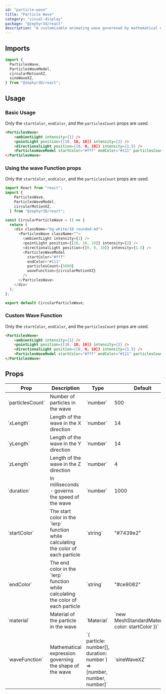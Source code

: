 ```yaml
---
id: "particle-wave"
title: "Particle Wave"
category: "visual-display"
package: "@zephyr3d/react"
description: "A customisable animating wave goverened by mathematical expressions and some creativity!"
---
```


## Imports

```javascript
import {
  ParticlesWave,
  ParticlesWaveModel,
  circularMotionXZ,
  sineWaveXZ,
} from "@zephyr3D/react";
```

## Usage
### Basic Usage
Only the `startColor`, `endColor`, and the `particlesCount` props are used.
<SimpleParticleWave/>

```html
<ParticlesWave>
    <ambientLight intensity={1} />
    <pointLight position={[10, 10, 10]} intensity={2} />
    <directionalLight position={[0, 0, 10]} intensity={1.5} />
    <ParticlesWaveModel startColor="#fff" endColor="#111" particlesCount={5000}/>
</ParticlesWave>
```

### Using the wave Function props
Only the `startColor`, `endColor`, and the `particlesCount` props are used.
<CircularParticleWave/>

```javascript
import React from "react";
import {
    ParticlesWave,
    ParticlesWaveModel,
    circularMotionXZ,
  } from "@zephyr3D/react";

const CircularParticleWave = () => {
  return (
    <div className="bg-white/10 rounded-md">
      <ParticlesWave className="">
        <ambientLight intensity={1} />
        <pointLight position={[10, 10, 10]} intensity={2} />
        <directionalLight position={[0, 0, 10]} intensity={1.5} />
        <ParticlesWaveModel
          startColor="#fff"
          endColor="#111"
          particlesCount={5000}
          waveFunction={circularMotionXZ}
        />
      </ParticlesWave>
    </div>
  );
};

export default CircularParticleWave;
```

### Custom Wave Function
Only the `startColor`, `endColor`, and the `particlesCount` props are used.

```html
<ParticlesWave>
    <ambientLight intensity={1} />
    <pointLight position={[10, 10, 10]} intensity={2} />
    <directionalLight position={[0, 0, 10]} intensity={1.5} />
    <ParticlesWaveModel startColor="#fff" endColor="#111" particlesCount={5000}/>
</ParticlesWave>
```

## Props

<table>
  <thead>
    <tr>
      <th>Prop</th>
      <th>Description</th>
      <th>Type</th>
      <th>Default</th>
    </tr>
  </thead>
  <tbody>
    <tr>
      <td>`particlesCount`</td>
      <td>Number of particles in the wave</td>
      <td>`number`</td>
      <td>500</td>
    </tr>
    <tr>
      <td>`xLength`</td>
      <td>Length of the wave in the X direction</td>
      <td>`number`</td>
      <td>14</td>
    </tr>
    <tr>
      <td>`yLength`</td>
      <td>Length of the wave in the Y direction</td>
      <td>`number`</td>
      <td>14</td>
    </tr>
    <tr>
      <td>`zLength`</td>
      <td>Length of the wave in the Z direction</td>
      <td>`number`</td>
      <td>4</td>
    </tr>
    <tr>
      <td>`duration`</td>
      <td>In milliseconds - governs the speed of the wave </td>
      <td>`number`</td>
      <td>1000</td>
    </tr>
    <tr>
      <td>`startColor`</td>
      <td>The start color in the `lerp` function while calculating the color of each particle</td>
      <td>`string`</td>
      <td>"#7439e2"</td>
    </tr>
    <tr>
      <td>`endColor`</td>
      <td>The end color in the `lerp` function while calculating the color of each particle</td>
      <td>`string`</td>
      <td>"#ce9082"</td>
    </tr>
    <tr>
      <td>`material`</td>
      <td>Material of the particle in the wave</td>
      <td>`Material`</td>
      <td>`new MeshStandardMaterial({ color: startColor })`</td>
    </tr>
    <tr>
      <td>`waveFunction`</td>
      <td>Mathematical expression governing the shape of the wave</td>
      <td>`(
    particle: number[],
    duration: number
  ) => [number, number, number]`</td>
      <td>`sineWaveXZ`</td>
    </tr>
  </tbody>
</table>
